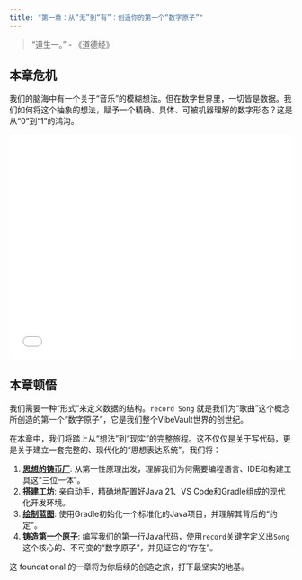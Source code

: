 ```yaml
---
title: "第一章：从“无”到“有”：创造你的第一个“数字原子”"
---
```


> "道生一。" - 《道德经》


## 本章危机

我们的脑海中有一个关于“音乐”的模糊想法。但在数字世界里，一切皆是数据。我们如何将这个抽象的想法，赋予一个精确、具体、可被机器理解的数字形态？这是从“0”到“1”的鸿沟。

::: {.video-container}
<iframe src="//player.bilibili.com/player.html?bvid=BV1WUhCztEsY&page=1" scrolling="no" border="0" frameborder="no" framespacing="0" allowfullscreen="true" width="100%" height="400"></iframe>
:::

## 本章顿悟

我们需要一种“形式”来定义数据的结构。`record Song` 就是我们为“歌曲”这个概念所创造的第一个“数字原子”，它是我们整个VibeVault世界的创世纪。

在本章中，我们将踏上从“想法”到“现实”的完整旅程。这不仅仅是关于写代码，更是关于建立一套完整的、现代化的“思想表达系统”。我们将：

1.  **[思想的铸币厂](./01-why-tools.qmd)**: 从第一性原理出发，理解我们为何需要编程语言、IDE和构建工具这“三位一体”。
2.  **[搭建工坊](./02-setup.qmd)**: 亲自动手，精确地配置好Java 21、VS Code和Gradle组成的现代化开发环境。
3.  **[绘制蓝图](./03-project-init.qmd)**: 使用Gradle初始化一个标准化的Java项目，并理解其背后的“约定”。
4.  **[铸造第一个原子](./04-atomic-design.qmd)**: 编写我们的第一行Java代码，使用`record`关键字定义出`Song`这个核心的、不可变的“数字原子”，并见证它的“存在”。

这 foundational 的一章将为你后续的创造之旅，打下最坚实的地基。 